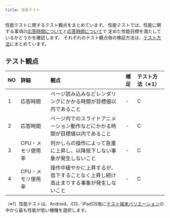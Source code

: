 ```yaml
---
title: 性能テスト
---
```


性能テストに関するテスト観点をまとめています。
性能テストでは、性能に関する事項の[応答時間について](../../requirements/non-functional/performance.mdx#応答時間について)と[応答時間について](../../requirements/non-functional/performance.mdx#cpuメモリ使用率について)で
定めた性能目標を満たしているかどうかを確認します。
それぞれのテスト観点毎の検証方法は、[テスト方法](function-test.mdx#テスト方法)にまとめています。

## テスト観点

| NO | 詳細 | 観点 | 補足 | テスト方法（※1） |
| :--- | :--- | :--- | :--- | :--- |
| 1 | 応答時間 | ページ読み込みなどレンダリングにかかる時間が目標値以内であること | - | C |
| 2 | 応答時間 | ページ内でのスライドアニメーション動作などにかかる時間が目標値以内であること | - | C |
| 3 | CPU・メモリ使用率 | 何かしらの操作によって急激に上昇し、以降低下しない事象が発生しないこと | - | C |
| 4 | CPU・メモリ使用率 | 操作中緩やかに上昇するが、低下することなく上昇し続け高止まりする事象が発生しないこと | - | C |

（※1）性能テストは、Android、iOS／iPadOS毎に[テスト端末バリエーション](../../test-planning/test-variation.mdx)の中から最も性能が低い機種を選択します。

